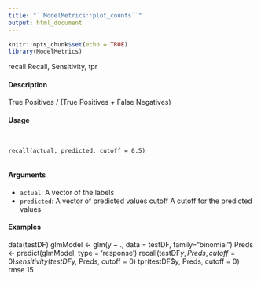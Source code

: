 ```yaml
---
title: "``ModelMetrics::plot_counts``"
output: html_document
---
```


```r
knitr::opts_chunk$set(echo = TRUE)
library(ModelMetrics)
```

recall Recall, Sensitivity, tpr

#### Description  

True Positives / (True Positives + False Negatives)

#### Usage  
<pre><code>

recall(actual, predicted, cutoff = 0.5)

</code></pre>
#### Arguments

* ``actual``: A vector of the labels
* ``predicted``:  A vector of predicted values
cutoff A cutoff for the predicted values

#### Examples  

data(testDF)
glmModel <- glm(y ~ ., data = testDF, family="binomial")
Preds <- predict(glmModel, type = 'response')
recall(testDF$y, Preds, cutoff = 0)
sensitivity(testDF$y, Preds, cutoff = 0)
tpr(testDF$y, Preds, cutoff = 0)
rmse 15
